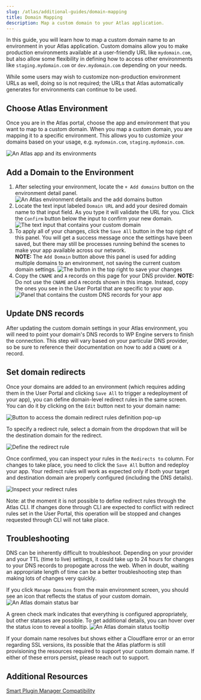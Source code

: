 ```yaml
---
slug: /atlas/additional-guides/domain-mapping
title: Domain Mapping
description: Map a custom domain to your Atlas application.
---
```


In this guide, you will learn how to map a custom domain name to an environment in your Atlas application. Custom domains allow you to make production environments available at a user-friendly URL like `mydomain.com`, but also allow some flexibility in defining how to access other environments like `staging.mydomain.com` or `dev.mydomain.com` depending on your needs.

While some users may wish to customize non-production environment URLs as well, doing so is not required; the URLs that Atlas automatically generates for environments can continue to be used.

## Choose Atlas Environment

Once you are in the Atlas portal, choose the app and environment that you want to map to a custom domain. When you map a custom domain, you are mapping it to a specific environment. This allows you to customize your domains based on your usage, e.g. `mydomain.com`, `staging.mydomain.com`.

![An Atlas app and its environments](./assets/img/domain-mapping/atlas-environment-selection-domain-mapping.png)

## Add a Domain to the Environment

1. After selecting your environment, locate the `+ Add domains` button on the environment detail panel.
   ![An Atlas environment details and the add domains button](./assets/img/domain-mapping/add-domain.png)
2. Locate the text input labeled `Domain URL` and add your desired domain name to that input field. As you type it will validate the URL for you. Click the `Confirm` button below the input to confirm your new domain.
   ![The text input that contains your custom domain](./assets/img/domain-mapping/provide-url.png)
3. To apply all of your changes, click the `Save All` button in the top right of this panel. You will get a success message once the settings have been saved, but there may still be processes running behind the scenes to make your app available across our network.  
   **NOTE:** The `Add Domain` button above this panel is used for adding multiple domains to an environment, not saving the current custom domain settings.
   ![The button in the top right to save your changes](./assets/img/domain-mapping/save-all.png)
4. Copy the `CNAME` and `A` records on this page for your DNS provider.
   **NOTE:** Do not use the `CNAME` and `A` records shown in this image. Instead, copy the ones you see in the User Portal that are specific to your app.
   ![Panel that contains the custom DNS records for your app](./assets/img/domain-mapping/cname-a-record.png)

## Update DNS records

After updating the custom domain settings in your Atlas environment, you will need to point your domain's DNS records to WP Engine servers to finish the connection. This step will vary based on your particular DNS provider, so be sure to reference their documentation on how to add a `CNAME` or `A` record.

## Set domain redirects

Once your domains are added to an environment (which requires adding them in the User Portal and clicking `Save All` to trigger a redeployment of your app), you can define domain-level redirect rules in the same screen. You can do it by clicking on the `Edit` button next to your domain name:

   ![Button to access the domain redirect rules definition pop-up](./assets/img/domain-mapping/edit-redirect.png)
   
To specify a redirect rule, select a domain from the dropdown that will be the destination domain for the redirect. 

   ![Define the redirect rule](./assets/img/domain-mapping/add-rule.png)
   
Once confirmed, you can inspect your rules in the `Redirects to` column. For changes to take place, you need to click the `Save All` button and redeploy your app. Your redirect rules will work as expected only if both your target and destination domain are properly configured (including the DNS details).

   ![Inspect your redirect rules](./assets/img/domain-mapping/view-rule.png)

Note: at the moment it is not possible to define redirect rules through the Atlas CLI. If changes done through CLI are expected to conflict with redirect rules set in the User Portal, this operation will be stopped and changes requested through CLI will not take place.


## Troubleshooting

DNS can be inherently difficult to troubleshoot. Depending on your provider and your TTL (time to live) settings, it could take up to 24 hours for changes to your DNS records to propogate across the web.
When in doubt, waiting an appropriate length of time can be a better troubleshooting step than making lots of changes very quickly.

If you click `Manage Domains` from the main environment screen, you should see an icon that reflects the status of your custom domain.  
![An Atlas domain status bar](./assets/img/domain-mapping/domain-status-toolbar.png)

A green check mark indicates that everything is configured appropriately, but other statuses are possible. To get additional details, you can hover over the status icon to reveal a tooltip.
![An Atlas domain status tooltip](./assets/img/domain-mapping/domain-status-tooltip.png)

If your domain name resolves but shows either a Cloudflare error or an error regarding SSL versions, its possible that the Atlas platform is still provisioning the resources required to support your custom domain name. If either of these errors persist, please reach out to support.

## Additional Resources

[Smart Plugin Manager Compatibility](https://wpengine.com/support/smart-plugin-manager/#Atlas_Support)
